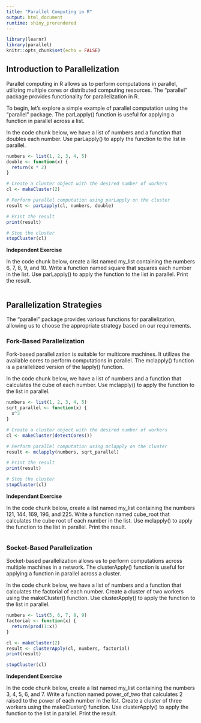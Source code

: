 ---
title: "Parallel Computing in R"
output: html_document
runtime: shiny_prerendered
---
  
```{r setup, include=FALSE}
library(learnr)
library(parallel)
knitr::opts_chunk$set(echo = FALSE)
```

## **Introduction to Parallelization**

Parallel computing in R allows us to perform computations in parallel, utilizing multiple cores or distributed computing resources. The "parallel" package provides functionality for parallelization in R.

To begin, let's explore a simple example of parallel computation using the "parallel" package. The parLapply() function is useful for applying a function in parallel across a list.

In the code chunk below, we have a list of numbers and a function that doubles each number. Use parLapply() to apply the function to the list in parallel.

```{r parallel_1a, exercise = TRUE}

numbers <- list(1, 2, 3, 4, 5)
double <- function(x) {
  return(x * 2)
}

# Create a cluster object with the desired number of workers
cl <- makeCluster(2)

# Perform parallel computation using parLapply on the cluster
result <- parLapply(cl, numbers, double)

# Print the result
print(result)

# Stop the cluster
stopCluster(cl)

```

**Independent Exercise**

In the code chunk below, create a list named my_list containing the numbers 6, 7, 8, 9, and 10. Write a function named square that squares each number in the list. Use parLapply() to apply the function to the list in parallel. Print the result.

```{r parallel_1b, exercise = TRUE, exercise.lines = 8}
```

## **Parallelization Strategies**

The "parallel" package provides various functions for parallelization, allowing us to choose the appropriate strategy based on our requirements.

### **Fork-Based Parallelization**

Fork-based parallelization is suitable for multicore machines. It utilizes the available cores to perform computations in parallel. The mclapply() function is a parallelized version of the lapply() function.

In the code chunk below, we have a list of numbers and a function that calculates the cube of each number. Use mclapply() to apply the function to the list in parallel.

```{r parallel_1c, exercise = TRUE}

numbers <- list(1, 2, 3, 4, 5)
sqrt_parallel <- function(x) {
  x^3
}

# Create a cluster object with the desired number of workers
cl <- makeCluster(detectCores())

# Perform parallel computation using mclapply on the cluster
result <- mclapply(numbers, sqrt_parallel)

# Print the result
print(result)

# Stop the cluster
stopCluster(cl)

```

**Independant Exercise**

In the code chunk below, create a list named my_list containing the numbers 121, 144, 169, 196, and 225. Write a function named cube_root that calculates the cube root of each number in the list. Use mclapply() to apply the function to the list in parallel. Print the result.

```{r parallel_1d, exercise = TRUE, exercise.lines = 8}
```

### **Socket-Based Parallelization**

Socket-based parallelization allows us to perform computations across multiple machines in a network. The clusterApply() function is useful for applying a function in parallel across a cluster.

In the code chunk below, we have a list of numbers and a function that calculates the factorial of each number. Create a cluster of two workers using the makeCluster() function. Use clusterApply() to apply the function to the list in parallel.

```{r parallel_1e, exercise = TRUE}

numbers <- list(5, 6, 7, 8, 9)
factorial <- function(x) {
  return(prod(1:x))
}

cl <- makeCluster(2)
result <- clusterApply(cl, numbers, factorial)
print(result)

stopCluster(cl)

```
**Independent Exercise**

In the code chunk below, create a list named my_list containing the numbers 3, 4, 5, 6, and 7. Write a function named power_of_two that calculates 2 raised to the power of each number in the list. Create a cluster of three workers using the makeCluster() function. Use clusterApply() to apply the function to the list in parallel. Print the result.

```{r parallel_1f, exercise = TRUE, exercise.lines = 8}
```